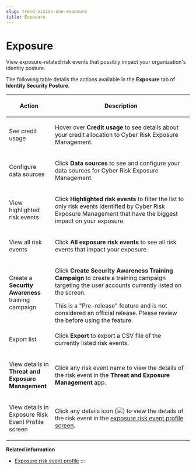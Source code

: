 ```yaml
---
slug: trend-vision-one-exposure
title: Exposure
---
```

# Exposure

View exposure-related risk events that possibly impact your organization's identity posture.

The following table details the actions available in the **Exposure** tab of **Identity Security Posture**.

<table>
<colgroup>
<col style="width: 25%" />
<col style="width: 75%" />
</colgroup>
<thead>
<tr>
<th><p>Action</p></th>
<th><p>Description</p></th>
</tr>
</thead>
<tbody>
<tr>
<td><p>See credit usage</p></td>
<td><p>Hover over <strong>Credit usage</strong> to see details about your credit allocation to Cyber Risk Exposure Management.</p></td>
</tr>
<tr>
<td><p>Configure data sources</p></td>
<td><p>Click <strong>Data sources</strong> to see and configure your data sources for Cyber Risk Exposure Management.</p></td>
</tr>
<tr>
<td><p>View highlighted risk events</p></td>
<td><p>Click <strong>Highlighted risk events</strong> to filter the list to only risk events identified by Cyber Risk Exposure Management that have the biggest impact on your exposure.</p></td>
</tr>
<tr>
<td><p>View all risk events</p></td>
<td><p>Click <strong>All exposure risk events</strong> to see all risk events that impact your exposure.</p></td>
</tr>
<tr>
<td><p>Create a <strong>Security Awareness</strong> training campaign</p></td>
<td><p>Click <strong>Create <strong>Security Awareness</strong> Training Campaign</strong> to create a training campaign targeting the user accounts currently listed on the screen.</p>
This is a "Pre-release" feature and is not considered an official release. Please review the before using the feature.</td>
</tr>
<tr>
<td><p>Export list</p></td>
<td><p>Click <strong>Export</strong> to export a CSV file of the currently listed risk events.</p></td>
</tr>
<tr>
<td><p>View details in <strong>Threat and Exposure Management</strong></p></td>
<td><p>Click any risk event name to view the details of the risk event in the <strong>Threat and Exposure Management</strong> app.</p></td>
</tr>
<tr>
<td><p>View details in Exposure Risk Event Profile screen</p></td>
<td><p>Click any details icon (<img src="./images/details_icon=f45ada04-b746-40a7-a5f4-2166c059213c.webp" />) to view the details of the risk event in the <a href="trend-vision-one-exposure-risk-event-profile">exposure risk event profile screen</a>.</p></td>
</tr>
</tbody>
</table>

**Related information**

- [Exposure risk event profile](exposure-risk-event-profile.md "View details about exposure-related risk events to better understand possible impacts and available remediation actions.")
:::
